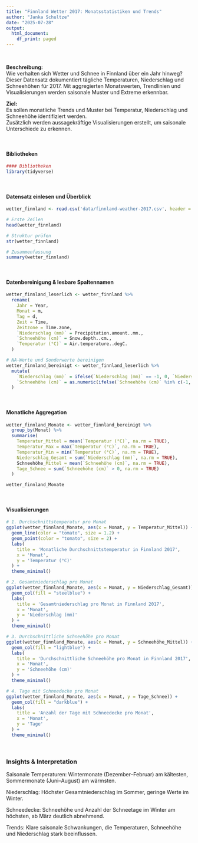 ```yaml
---
title: "Finnland Wetter 2017: Monatsstatistiken und Trends"
author: "Janka Schultze"
date: "2025-07-28"
output:
  html_document:
    df_print: paged
---
```

 <br>
 
 **Beschreibung:**  
Wie verhalten sich Wetter und Schnee in Finnland über ein Jahr hinweg?
Dieser Datensatz dokumentiert tägliche Temperaturen, Niederschlag und Schneehöhen für 2017. Mit aggregierten Monatswerten, Trendlinien und Visualisierungen werden saisonale Muster und Extreme erkennbar. 

**Ziel:**  
Es sollen monatliche Trends und Muster bei Temperatur, Niederschlag und Schneehöhe identifiziert werden.  
Zusätzlich werden aussagekräftige Visualisierungen erstellt, um saisonale Unterschiede zu erkennen.

<br>

#### Bibliotheken
```r
#### Bibliotheken
library(tidyverse)

```

<br>

#### Datensatz einlesen und Überblick
```r
wetter_finnland <- read.csv('data/finnland-weather-2017.csv', header = TRUE)

# Erste Zeilen
head(wetter_finnland)

# Struktur prüfen
str(wetter_finnland)

# Zusammenfassung
summary(wetter_finnland)

```

<br>

#### Datenbereinigung & lesbare Spaltennamen
```r
wetter_finnland_leserlich <- wetter_finnland %>% 
  rename(
    Jahr = Year,
    Monat = m,
    Tag = d,
    Zeit = Time,
    Zeitzone = Time.zone,
    `Niederschlag (mm)` = Precipitation.amount..mm.,
    `Schneehöhe (cm)` = Snow.depth..cm.,
    `Temperatur (°C)` = Air.temperature..degC. 
  )

# NA-Werte und Sonderwerte bereinigen
wetter_finnland_bereinigt <- wetter_finnland_leserlich %>%
  mutate(
    `Niederschlag (mm)` = ifelse(`Niederschlag (mm)` == -1, 0, `Niederschlag (mm)`),
    `Schneehöhe (cm)` = as.numeric(ifelse(`Schneehöhe (cm)` %in% c(-1, ''), NA, `Schneehöhe (cm)`))
  )

```

<br>

#### Monatliche Aggregation
```r
wetter_finnland_Monate <- wetter_finnland_bereinigt %>% 
  group_by(Monat) %>% 
  summarise(
    Temperatur_Mittel = mean(`Temperatur (°C)`, na.rm = TRUE),
    Temperatur_Max = max(`Temperatur (°C)`, na.rm = TRUE),
    Temperatur_Min = min(`Temperatur (°C)`, na.rm = TRUE),
    Niederschlag_Gesamt = sum(`Niederschlag (mm)`, na.rm = TRUE),
    Schneehöhe_Mittel = mean(`Schneehöhe (cm)`, na.rm = TRUE),
    Tage_Schnee = sum(`Schneehöhe (cm)` > 0, na.rm = TRUE)
  )

wetter_finnland_Monate

```


<br>

#### Visualisierungen
```r
# 1. Durchschnittstemperatur pro Monat
ggplot(wetter_finnland_Monate, aes(x = Monat, y = Temperatur_Mittel)) +
  geom_line(color = "tomato", size = 1.2) +
  geom_point(color = "tomato", size = 2) +
  labs(
    title = 'Monatliche Durchschnittstemperatur in Finnland 2017',
    x = 'Monat',
    y = 'Temperatur (°C)'
  ) +
  theme_minimal()
```


```r
# 2. Gesamtniederschlag pro Monat
ggplot(wetter_finnland_Monate, aes(x = Monat, y = Niederschlag_Gesamt)) +
  geom_col(fill = "steelblue") +
  labs(
    title = 'Gesamtniederschlag pro Monat in Finnland 2017',
    x = 'Monat',
    y = 'Niederschlag (mm)'
  ) +
  theme_minimal()
```


```r
# 3. Durchschnittliche Schneehöhe pro Monat
ggplot(wetter_finnland_Monate, aes(x = Monat, y = Schneehöhe_Mittel)) +
  geom_col(fill = "lightblue") +
  labs(
    title = 'Durchschnittliche Schneehöhe pro Monat in Finnland 2017',
    x = 'Monat',
    y = 'Schneehöhe (cm)'
  ) +
  theme_minimal()
```


```r
# 4. Tage mit Schneedecke pro Monat
ggplot(wetter_finnland_Monate, aes(x = Monat, y = Tage_Schnee)) +
  geom_col(fill = "darkblue") +
  labs(
    title = 'Anzahl der Tage mit Schneedecke pro Monat',
    x = 'Monat',
    y = 'Tage'
  ) +
  theme_minimal()

```

<br>

### Insights & Interpretation

Saisonale Temperaturen: Wintermonate (Dezember–Februar) am kältesten, Sommermonate (Juni–August) am wärmsten.  

Niederschlag: Höchster Gesamtniederschlag im Sommer, geringe Werte im Winter.  

Schneedecke: Schneehöhe und Anzahl der Schneetage im Winter am höchsten, ab März deutlich abnehmend.  

Trends: Klare saisonale Schwankungen, die Temperaturen, Schneehöhe und Niederschlag stark beeinflussen.  
